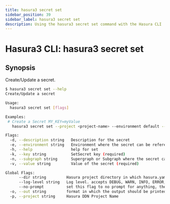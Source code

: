 ```yaml
---
title: hasura3 secret set
sidebar_position: 39
sidebar_label: hasura3 secret set
description: Using the hasura3 secret set command with the Hasura CLI
---
```


# Hasura3 CLI: hasura3 secret set 

## Synopsis
Create/Update a secret.

```bash
$ hasura3 secret set --help
Create/Update a secret

Usage:
  hasura3 secret set [flags]

Examples:
 # Create a Secret MY_KEY=myValue
   hasura3 secret set --project <project-name> --environment default --subgraph default --key MY_KEY --value myValue --description "test secret"

Flags:
  -d, --description string   Description for the secret
  -e, --environment string   Environment where the secret can be referenced (required)
  -h, --help                 help for set
  -k, --key string           SetSecret key (required)
  -n, --subgraph string      Supergraph or Subgraph where the secret can be referenced
  -v, --value string         Value of the secret (required)

Global Flags:
      --dir string         Hasura project directory in which hasura.yaml is present (default ".")
      --log-level string   Log level. accepts DEBUG, WARN, INFO, ERROR, FATAL (default "INFO")
      --no-prompt          set this flag to no prompt for anything, the command fails if any input is missing
  -o, --out string         format in which the output should be printed, accepts table, json and yaml (default "table")
  -p, --project string     Hasura DDN Project Name
```

